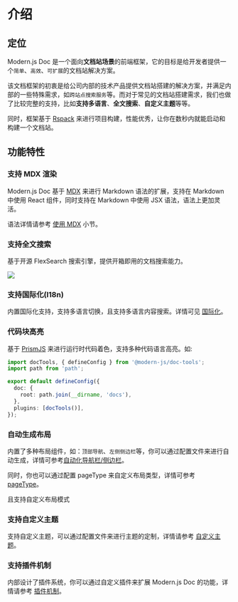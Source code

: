 # 介绍

## 定位

Modern.js Doc 是一个面向**文档站场景**的前端框架，它的目标是给开发者提供一个`简单`、`高效`、`可扩展`的文档站解决方案。

该文档框架的初衷是给公司内部的技术产品提供文档站搭建的解决方案，并满足内部的一些特殊需求，如`跨站点搜索服务`等。而对于常见的文档站搭建需求，我们也做了比较完整的支持，比如**支持多语言**、**全文搜索**、**自定义主题**等等。

同时，框架基于 [Rspack](https://rspack.dev/) 来进行项目构建，性能优秀，让你在数秒内就能启动和构建一个文档站。

## 功能特性

### 支持 MDX 渲染

Modern.js Doc 基于 [MDX](https://mdxjs.com/) 来进行 Markdown 语法的扩展，支持在 Markdown 中使用 React 组件，同时支持在 Markdown 中使用 JSX 语法，语法上更加灵活。

语法详情请参考 [使用 MDX](/guide/basic/use-mdx) 小节。

### 支持全文搜索

基于开源 FlexSearch 搜索引擎，提供开箱即用的文档搜索能力。

<img src="https://lf3-static.bytednsdoc.com/obj/eden-cn/uhbfnupenuhf/edenx-doc/search.jpg" />

### 支持国际化(I18n)

内置国际化支持，支持多语言切换，且支持多语言内容搜索。详情可见 [国际化](/guide/default-theme/i18n)。

### 代码块高亮

基于 [PrismJS](https://github.com/PrismJS/prism) 来进行运行时代码着色，支持多种代码语言高亮。如:

```ts title="modern.config.ts"
import docTools, { defineConfig } from '@modern-js/doc-tools';
import path from 'path';

export default defineConfig({
  doc: {
    root: path.join(__dirname, 'docs'),
  },
  plugins: [docTools()],
});
```

### 自动生成布局

内置了多种布局组件，如：`顶部导航`、`左侧侧边栏`等，你可以通过配置文件来进行自动生成，详情可参考[自动化导航栏/侧边栏](/guide/basic/auto-nav-sidebar)。

同时，你也可以通过配置 pageType 来自定义布局类型，详情可参考 [pageType](/api/config/config-frontmatter.html#pagetype)。

且支持自定义布局模式

### 支持自定义主题

支持自定义主题，可以通过配置文件来进行主题的定制，详情请参考 [自定义主题](/guide/advanced/custom-theme)。

### 支持插件机制

内部设计了插件系统，你可以通过自定义插件来扩展 Modern.js Doc 的功能，详情请参考 [插件机制](/plugin/system/introduction)。
